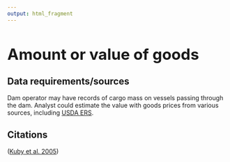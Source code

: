 ```yaml
---
output: html_fragment
---
```


<style type="text/css">
  h1{
  font-size: 2.5em;
}
</style>

# Amount or value of goods

## Data requirements/sources
Dam operator may have records of cargo mass on vessels passing through the dam. Analyst could estimate the value with goods prices from various sources, including [USDA ERS](https://www.ers.usda.gov/data-products/food-price-outlook/summary-findings/){target="_blank"}.

## Citations
([Kuby et al. 2005](https://doi.org/10.1016/j.advwatres.2004.12.015){target="_blank"})